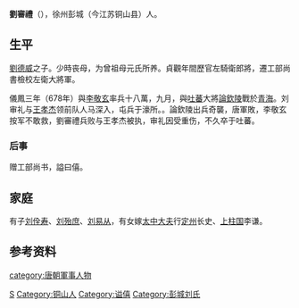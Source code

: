 {{unreferenced|time=2011-09-20T08:37:32+00:00}}
'''劉審禮'''（{{bd|?||?|}}），徐州彭城（今江苏铜山县）人。

==生平==
[[劉德威|劉德威]]之子。少時丧母，为曾祖母元氏所养。貞觀年間歷官左騎衛郎將，遷工部尚書檢校左衛大將軍。

儀鳳三年（678年）與[[李敬玄|李敬玄]]率兵十八萬，九月，與[[吐蕃|吐蕃]]大將[[論欽陵|論欽陵]]戰於[[青海|青海]]。刘审礼与[[王孝杰|王孝杰]]领前队人马深入，屯兵于濠所。{{fact|九月，雙方战于大非川|date=2017-11-28}}。論欽陵出兵奇襲，唐軍敗，李敬玄按军不敢救，劉審禮兵败与王孝杰被执，审礼因受重伤，不久卒于吐蕃。

===后事===
赠工部尚书，謚曰僖。

==家庭==
有子[[刘佺寿|刘佺寿]]、[[刘殆庶|刘殆庶]]、[[刘易从_(唐朝)|刘易从]]，有女嫁[[太中大夫|太中大夫]]行[[定州|定州]]长史、[[上柱国|上柱国]]李谦。

==参考资料==
{{reflist}}
{{wikisource|舊唐書/卷77#.E5.8A.89.E5.BE.B7.E5.A8.81|劉德威传附子劉審禮}}

{{DEFAULTSORT:L}}
[[Category:刘姓|S]]
[[Category:铜山人|Category:铜山人]]
[[category:唐朝軍事人物|category:唐朝軍事人物]]
[[Category:谥僖|Category:谥僖]]
[[Category:彭城刘氏|Category:彭城刘氏]]